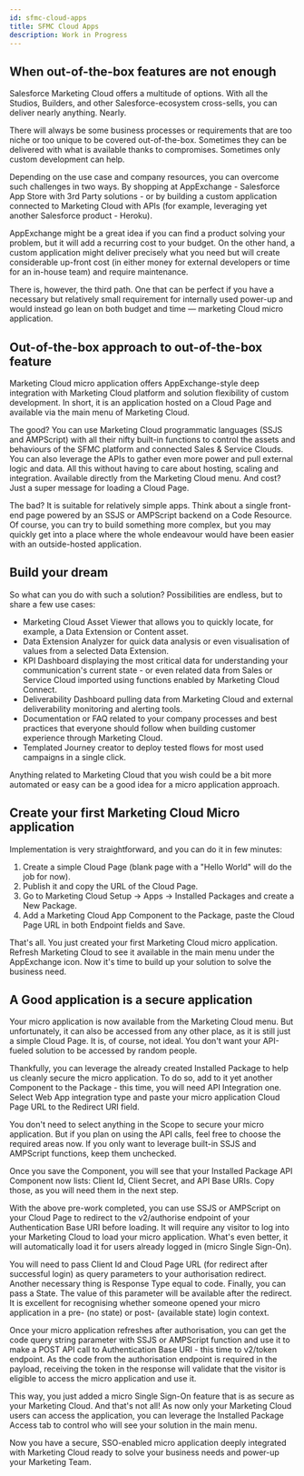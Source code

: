 ```yaml
---
id: sfmc-cloud-apps
title: SFMC Cloud Apps
description: Work in Progress
---
```



<LeadText content="Work in Progress" />

## When out-of-the-box features are not enough

Salesforce Marketing Cloud offers a multitude of options. With all the Studios, Builders, and other Salesforce-ecosystem cross-sells, you can deliver nearly anything. Nearly.

There will always be some business processes or requirements that are too niche or too unique to be covered out-of-the-box. Sometimes they can be delivered with what is available thanks to compromises. Sometimes only custom development can help.

Depending on the use case and company resources, you can overcome such challenges in two ways. By shopping at AppExchange - Salesforce App Store with 3rd Party solutions - or by building a custom application connected to Marketing Cloud with APIs (for example, leveraging yet another Salesforce product - Heroku).

AppExchange might be a great idea if you can find a product solving your problem, but it will add a recurring cost to your budget. On the other hand, a custom application might deliver precisely what you need but will create considerable up-front cost (in either money for external developers or time for an in-house team) and require maintenance.

There is, however, the third path. One that can be perfect if you have a necessary but relatively small requirement for internally used power-up and would instead go lean on both budget and time — marketing Cloud micro application.

## Out-of-the-box approach to out-of-the-box feature

Marketing Cloud micro application offers AppExchange-style deep integration with Marketing Cloud platform and solution flexibility of custom development. In short, it is an application hosted on a Cloud Page and available via the main menu of Marketing Cloud.

The good? You can use Marketing Cloud programmatic languages (SSJS and AMPScript) with all their nifty built-in functions to control the assets and behaviours of the SFMC platform and connected Sales & Service Clouds. You can also leverage the APIs to gather even more power and pull external logic and data. All this without having to care about hosting, scaling and integration. Available directly from the Marketing Cloud menu. And cost? Just a super message for loading a Cloud Page.

The bad? It is suitable for relatively simple apps. Think about a single front-end page powered by an SSJS or AMPScript backend on a Code Resource. Of course, you can try to build something more complex, but you may quickly get into a place where the whole endeavour would have been easier with an outside-hosted application.

## Build your dream

So what can you do with such a solution? Possibilities are endless, but to share a few use cases:

- Marketing Cloud Asset Viewer that allows you to quickly locate, for example, a Data Extension or Content asset.
- Data Extension Analyzer for quick data analysis or even visualisation of values from a selected Data Extension.
- KPI Dashboard displaying the most critical data for understanding your communication's current state - or even related data from Sales or Service Cloud imported using functions enabled by Marketing Cloud Connect.
- Deliverability Dashboard pulling data from Marketing Cloud and external deliverability monitoring and alerting tools.
- Documentation or FAQ related to your company processes and best practices that everyone should follow when building customer experience through Marketing Cloud.
- Templated Journey creator to deploy tested flows for most used campaigns in a single click.

Anything related to Marketing Cloud that you wish could be a bit more automated or easy can be a good idea for a micro application approach.

## Create your first Marketing Cloud Micro application

Implementation is very straightforward, and you can do it in few minutes:

1. Create a simple Cloud Page (blank page with a "Hello World" will do the job for now).
2. Publish it and copy the URL of the Cloud Page.
3. Go to Marketing Cloud Setup -> Apps -> Installed Packages and create a New Package.
4. Add a Marketing Cloud App Component to the Package, paste the Cloud Page URL in both Endpoint fields and Save.

That's all. You just created your first Marketing Cloud micro application. Refresh Marketing Cloud to see it available in the main menu under the AppExchange icon. Now it's time to build up your solution to solve the business need.

## A Good application is a secure application

Your micro application is now available from the Marketing Cloud menu. But unfortunately, it can also be accessed from any other place, as it is still just a simple Cloud Page. It is, of course, not ideal. You don't want your API-fueled solution to be accessed by random people.

Thankfully, you can leverage the already created Installed Package to help us cleanly secure the micro application. To do so, add to it yet another Component to the Package - this time, you will need API Integration one. Select Web App integration type and paste your micro application Cloud Page URL to the Redirect URI field.

You don't need to select anything in the Scope to secure your micro application. But if you plan on using the API calls, feel free to choose the required areas now. If you only want to leverage built-in SSJS and AMPScript functions, keep them unchecked.

Once you save the Component, you will see that your Installed Package API Component now lists: Client Id, Client Secret, and API Base URIs. Copy those, as you will need them in the next step.

With the above pre-work completed, you can use SSJS or AMPScript on your Cloud Page to redirect to the v2/authorise endpoint of your Authentication Base URI before loading. It will require any visitor to log into your Marketing Cloud to load your micro application. What's even better, it will automatically load it for users already logged in (micro Single Sign-On).

You will need to pass Client Id and Cloud Page URL (for redirect after successful login) as query parameters to your authorisation redirect. Another necessary thing is Response Type equal to code. Finally, you can pass a State. The value of this parameter will be available after the redirect. It is excellent for recognising whether someone opened your micro application in a pre- (no state) or post- (available state) login context.

Once your micro application refreshes after authorisation, you can get the code query string parameter with SSJS or AMPScript function and use it to make a POST API call to Authentication Base URI - this time to v2/token endpoint. As the code from the authorisation endpoint is required in the payload, receiving the token in the response will validate that the visitor is eligible to access the micro application and use it.

This way, you just added a micro Single Sign-On feature that is as secure as your Marketing Cloud. And that's not all! As now only your Marketing Cloud users can access the application, you can leverage the Installed Package Access tab to control who will see your solution in the main menu.

Now you have a secure, SSO-enabled micro application deeply integrated with Marketing Cloud ready to solve your business needs and power-up your Marketing Team.